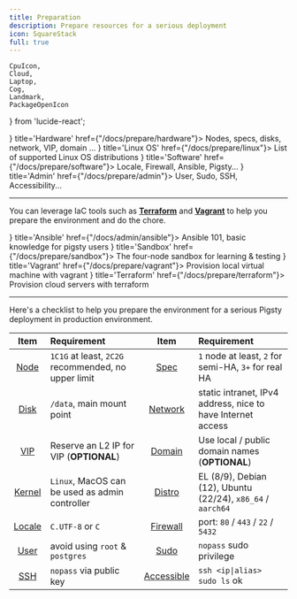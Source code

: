 ```yaml
---
title: Preparation
description: Prepare resources for a serious deployment
icon: SquareStack
full: true
---
```



    CpuIcon,
    Cloud,
    Laptop,
    Cog,
    Landmark,
    PackageOpenIcon
} from 'lucide-react';

<Cards>
    <Card icon={<CpuIcon className="text-indigo-600"/>} title='Hardware' href={"/docs/prepare/hardware"}>
        Nodes, specs, disks, network, VIP, domain ...
    </Card>
    <Card icon={<Cog className="text-rose-500"/>} title='Linux OS' href={"/docs/prepare/linux"}>
        List of supported Linux OS distributions
    </Card>
    <Card icon={<CpuIcon className="text-indigo-600"/>} title='Software' href={"/docs/prepare/software"}>
        Locale, Firewall, Ansible, Pigsty...
    </Card>
    <Card icon={<Landmark className="text-amber-500"/>} title='Admin' href={"/docs/prepare/admin"}>
        User, Sudo, SSH, Accessibility...
    </Card>

</Cards>

--------

You can leverage IaC tools such as [**Terraform**](/docs/prepare/terraform) and [**Vagrant**](/docs/prepare/vagrant) to help you prepare the environment and do the chore.

<Cards>
    <Card icon={<PackageOpenIcon className="text-black"/>} title='Ansible' href={"/docs/admin/ansible"}>
        Ansible 101, basic knowledge for pigsty users
    </Card>
    <Card icon={<PackageOpenIcon className="text-emerald-500"/>} title='Sandbox' href={"/docs/prepare/sandbox"}>
        The four-node sandbox for learning & testing
    </Card>
    <Card icon={<Laptop className="text-violet-500"/>} title='Vagrant' href={"/docs/prepare/vagrant"}>
        Provision local virtual machine with vagrant
    </Card>
    <Card icon={<Cloud className="text-cyan-500"/>} title='Terraform' href={"/docs/prepare/terraform"}>
        Provision cloud servers with terraform
    </Card>
</Cards>

--------

Here's a checklist to help you prepare the environment for a serious Pigsty deployment in production environment.

|                  Item                  | Requirement                                         |                         Item                          | Requirement                                                 |
|:--------------------------------------:|:----------------------------------------------------|:-----------------------------------------------------:|:------------------------------------------------------------|
|  [Node](/docs/prepare/hardware#node)   | `1C1G` at least, `2C2G` recommended, no upper limit |          [Spec](/docs/prepare/hardware#spec)          | `1` node at least, `2` for semi-HA, `3+` for real HA        |
|  [Disk](/docs/prepare/hardware#disk)   | `/data`, main mount point                           |       [Network](/docs/prepare/hardware#network)       | static intranet, IPv4 address, nice to have Internet access |
|   [VIP](/docs/prepare/hardware#vip)    | Reserve an L2 IP for VIP (**OPTIONAL**)             |        [Domain](/docs/prepare/hardware#domain)        | Use local / public domain names (**OPTIONAL**)              |
| [Kernel](/docs/prepare/software#linux) | `Linux`, MacOS can be used as admin controller      |             [Distro](/docs/prepare/linux)             | EL (8/9), Debian (12), Ubuntu (22/24), `x86_64` / `aarch64` |
| [Locale](/docs/prepare/software#linux) | `C.UTF-8` or `C`                                    |      [Firewall](/docs/prepare/software#firewall)      | port: `80` / `443` / `22` / `5432`                          |
|    [User](/docs/prepare/admin#user)    | avoid using `root` & `postgres`                     |      [Sudo](/docs/prepare/admin#sudo-privileges)      | `nopass` sudo privilege                                     |
|     [SSH](/docs/prepare/admin#ssh)     | `nopass` via public key                             | [Accessible](/docs/prepare/admin#check-accessibility) | `ssh <ip\|alias> sudo ls` ok                                |

